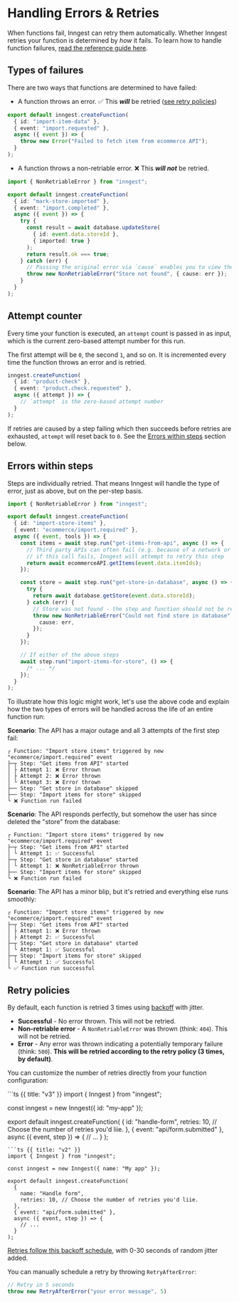 # Handling Errors & Retries

When functions fail, Inngest can retry them automatically. Whether Inngest retries your function is determined by _how_ it fails. To learn how to handle function failures, [read the reference guide here](/docs/reference/functions/handling-failures).

## Types of failures

There are two ways that functions are determined to have failed:

* A function throws an error. ✅ This **_will_** be retried ([see retry policies](#retry-policies))

```ts
export default inngest.createFunction(
  { id: "import-item-data" },
  { event: "import.requested" },
  async ({ event }) => {
    throw new Error("Failed to fetch item from ecommerce API");
  }
);
```

* A function throws a non-retriable error. ❌ This **_will not_** be retried.

```ts
import { NonRetriableError } from "inngest";

export default inngest.createFunction(
  { id: "mark-store-imported" },
  { event: "import.completed" },
  async ({ event }) => {
    try {
      const result = await database.updateStore(
        { id: event.data.storeId },
        { imported: true }
      );
      return result.ok === true;
    } catch (err) {
      // Passing the original error via `cause` enables you to view the error in function logs
      throw new NonRetriableError("Store not found", { cause: err });
    }
  }
);
```

## Attempt counter

Every time your function is executed, an `attempt` count is passed in as input, which is the current zero-based attempt number for this run.

The first attempt will be `0`, the second `1`, and so on. It is incremented every time the function throws an error and is retried.

```ts
inngest.createFunction(
  { id: "product-check" },
  { event: "product.check.requested" },
  async ({ attempt }) => {
    // `attempt` is the zero-based attempt number
  }
);
```

If retries are caused by a step failing which then succeeds before retries are exhausted, `attempt` will reset back to `0`. See the [Errors within steps](#errors-within-steps) section below.

## Errors within steps

Steps are individually retried. That means Inngest will handle the type of error, just as above, but on the per-step basis.

```ts
import { NonRetriableError } from "inngest";

export default inngest.createFunction(
  { id: "import-store-items" },
  { event: "ecommerce/import.required" },
  async ({ event, tools }) => {
    const items = await step.run("get-items-from-api", async () => {
      // Third party APIs can often fail (e.g. because of a network or rate limit issue),
      // if this call fails, Inngest will attempt to retry this step
      return await ecommerceAPI.getItems(event.data.itemIds);
    });

    const store = await step.run("get-store-in-database", async () => {
      try {
        return await database.getStore(event.data.storeId);
      } catch (err) {
        // Store was not found - the step and function should not be retried
        throw new NonRetriableError("Could not find store in database", {
          cause: err,
        });
      }
    });

    // If either of the above steps
    await step.run("import-items-for-store", () => {
      /* ... */
    });
  }
);
```

To illustrate how this logic might work, let's use the above code and explain how the two types of errors will be handled across the life of an entire function run:

**Scenario**: The API has a major outage and all 3 attempts of the first step fail:

```plaintext
┌ Function: "Import store items" triggered by new "ecommerce/import.required" event
├─┬ Step: "Get items from API" started
│ ├ Attempt 1: ❌ Error thrown
│ ├ Attempt 2: ❌ Error thrown
│ └ Attempt 3: ❌ Error thrown
├── Step: "Get store in database" skipped
├── Step: "Import items for store" skipped
└ ❌ Function run failed
```

**Scenario**: The API responds perfectly, but somehow the user has since deleted the "store" from the database:

```plaintext
┌ Function: "Import store items" triggered by new "ecommerce/import.required" event
├─┬ Step: "Get items from API" started
│ └ Attempt 1: ✅ Successful
├─┬ Step: "Get store in database" started
│ └ Attempt 1: ❌ NonRetriableError thrown
├── Step: "Import items for store" skipped
└ ❌ Function run failed
```

**Scenario**: The API has a minor blip, but it's retried and everything else runs smoothly:

```plaintext
┌ Function: "Import store items" triggered by new "ecommerce/import.required" event
├─┬ Step: "Get items from API" started
│ ├ Attempt 1: ❌ Error thrown
│ ├ Attempt 2: ✅ Successful
├─┬ Step: "Get store in database" started
│ └ Attempt 1: ✅ Successful
├─┬ Step: "Import items for store" skipped
│ └ Attempt 1: ✅ Successful
└ ✅ Function run successful
```



## Retry policies

By default, each function is retried 3 times using [backoff](https://github.com/inngest/inngest/blob/main/pkg/backoff/backoff.go#L10-L22) with jitter.

* **Successful** - No error thrown. This will not be retried.
* **Non-retriable error** - A `NonRetriableError` was thrown (think: `404`). This will not be retried.
* **Error** - Any error was thrown indicating a potentially temporary failure (think: `500`). **This will be retried according to the retry policy (3 times, by default)**.

You can customize the number of retries directly from your function configuration:

<CodeGroup>
```ts {{ title: "v3" }}
import { Inngest } from "inngest";

const inngest = new Inngest({ id: "my-app" });

export default inngest.createFunction(
  {
    id: "handle-form",
    retries: 10, // Choose the number of retries you'd liie.
  },
  { event: "api/form.submitted" },
  async ({ event, step }) => {
    // ...
  }
);
```
```ts {{ title: "v2" }}
import { Inngest } from "inngest";

const inngest = new Inngest({ name: "My app" });

export default inngest.createFunction(
  {
    name: "Handle form",
    retries: 10, // Choose the number of retries you'd liie.
  },
  { event: "api/form.submitted" },
  async ({ event, step }) => {
    // ...
  }
);
```
</CodeGroup>

[Retries follow this backoff schedule](https://github.com/inngest/inngest/blob/main/pkg/backoff/backoff.go#L10-L22), with 0-30 seconds of random jitter added.

You can manually schedule a retry by throwing `RetryAfterError`:

```ts
// Retry in 5 seconds
throw new RetryAfterError("your error message", 5)
```
